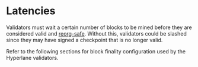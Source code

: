 
# Latencies

Validators must wait a certain number of blocks to be mined before they are considered valid and [reorg-safe](https://www.alchemy.com/overviews/what-is-a-reorg). Without this, validators could be slashed since they may have signed a checkpoint that is no longer valid.

Refer to the following sections for block finality configuration used by the Hyperlane validators.

<Tabs groupId="environment">
<TabItem value="mainnet" label="Mainnet">
<ReorgPeriodTable environment="mainnet"/>
</TabItem>
<TabItem value="testnet" label="Testnet">
<ReorgPeriodTable environment="testnet"/>
</TabItem>
</Tabs>
